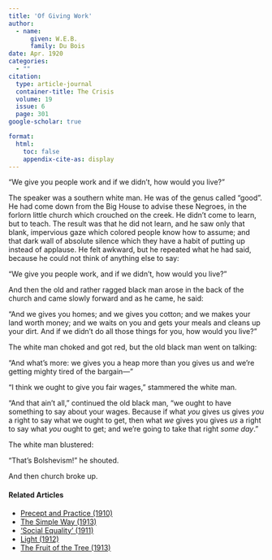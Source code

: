```yaml
---
title: 'Of Giving Work'
author:
  - name:
      given: W.E.B.
      family: Du Bois
date: Apr. 1920
categories: 
  - ""
citation: 
  type: article-journal
  container-title: The Crisis
  volume: 19
  issue: 6
  page: 301
google-scholar: true

format:
  html:
    toc: false
    appendix-cite-as: display
---
```


"We give you people work and if we didn't, how would you live?"

The speaker was a southern white man. He was of the genus called "good". He had come down from the Big House to advise these Negroes, in the forlorn little church which crouched on the creek. He didn't come to learn, but to teach. The result was that he did not learn, and he saw only that blank, impervious gaze which colored people know how to assume; and that dark wall of absolute silence which they have a habit of putting up instead of applause. He felt awkward, but he repeated what he had said, because he could not think of anything else to say:

"We give you people work, and if we didn't, how would you live?"

And then the old and rather ragged black man arose in the back of the church and came slowly forward and as he came, he said:

"And we gives you homes; and we gives you cotton; and we makes your land worth money; and we waits on you and gets your meals and cleans up your dirt. And if we didn't do all those things for you, how would you live?"

The white man choked and got red, but the old black man went on talking:

"And what's more: we gives you a heap more than you gives us and we're getting mighty tired of the bargain---"

"I think we ought to give you fair wages," stammered the white man.

"And that ain't all," continued the old black man, "we ought to have something to say about your wages. Because if what *you* gives us gives *you* a right to say what we ought to get, then what *we* gives you gives *us* a right to say what *you* ought to get; and we're going to take that right *some day*."

The white man blustered:

"That's Bolshevism!" he shouted.

And then church broke up.

<!-- Similar articles start here -->
<div  class="clear-wrap"></div>

#### Related Articles

* [Precept and Practice (1910)](/Volumes/01/02/precept_and_practice.html)
* [The Simple Way (1913)](/Volumes/07/01/simple_way.html)
* ['Social Equality' (1911)](/Volumes/03/01/social_equality.html)
* [Light (1912)](/Volumes/03/04/light.html)
* [The Fruit of the Tree (1913)](/Volumes/06/05/fruit_of_tree.html)

<!-- Similar articles end here -->